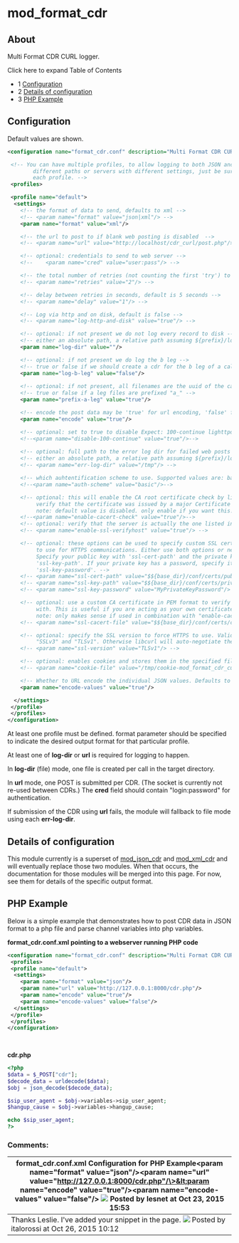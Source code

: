 
# mod_format_cdr 

 

## About

Multi Format CDR CURL logger.

Click here to expand Table of Contents

* 1 [Configuration](#configuration)
* 2 [Details of configuration](#details-of-configuration)
* 3 [PHP Example](#php-example)

## Configuration

Default values are shown.

```xml
<configuration name="format_cdr.conf" description="Multi Format CDR CURL logger">

 <!-- You can have multiple profiles, to allow logging to both JSON and XML simultaneously, or to 
        different paths or servers with different settings, just be sure to use different name for
        each profile. -->
 <profiles>

 <profile name="default">
  <settings>
    <!-- the format of data to send, defaults to xml -->
    <!-- <param name="format" value="json|xml"/> -->
    <param name="format" value="xml"/>

    <!-- the url to post to if blank web posting is disabled  -->
    <!-- <param name="url" value="http://localhost/cdr_curl/post.php"/> -->

    <!-- optional: credentials to send to web server -->
    <!--    <param name="cred" value="user:pass"/> -->

    <!-- the total number of retries (not counting the first 'try') to post to webserver incase of failure -->
    <!-- <param name="retries" value="2"/> -->

    <!-- delay between retries in seconds, default is 5 seconds -->
    <!-- <param name="delay" value="1"/> -->

    <!-- Log via http and on disk, default is false -->
    <!-- <param name="log-http-and-disk" value="true"/> -->

    <!-- optional: if not present we do not log every record to disk -->
    <!-- either an absolute path, a relative path assuming ${prefix}/logs or a blank value will default to ${prefix}/logs/format_cdr -->
    <param name="log-dir" value=""/>

    <!-- optional: if not present we do log the b leg -->
    <!-- true or false if we should create a cdr for the b leg of a call-->
    <param name="log-b-leg" value="false"/>
    
    <!-- optional: if not present, all filenames are the uuid of the call -->
    <!-- true or false if a leg files are prefixed "a_" -->
    <param name="prefix-a-leg" value="true"/>

    <!-- encode the post data may be 'true' for url encoding, 'false' for no encoding, 'base64' for base64 encoding, 'textxml' for text/xml or 'appljson' for application/json-->
    <param name="encode" value="true"/>

    <!-- optional: set to true to disable Expect: 100-continue lighttpd requires this setting --> 
    <!--<param name="disable-100-continue" value="true"/>--> 
    
    <!-- optional: full path to the error log dir for failed web posts if not specified its the same as log-dir -->
    <!-- either an absolute path, a relative path assuming ${prefix}/logs or a blank or omitted value will default to ${prefix}/logs/format_cdr -->
    <!-- <param name="err-log-dir" value="/tmp"/> -->

    <!-- which auhtentification scheme to use. Supported values are: basic, digest, NTLM, GSS-NEGOTIATE or "any" for automatic detection -->
    <!--<param name="auth-scheme" value="basic"/>--> 

    <!-- optional: this will enable the CA root certificate check by libcurl to
         verify that the certificate was issued by a major Certificate Authority.
         note: default value is disabled. only enable if you want this! -->
    <!--<param name="enable-cacert-check" value="true"/>-->
    <!-- optional: verify that the server is actually the one listed in the cert -->
    <!-- <param name="enable-ssl-verifyhost" value="true"/> -->

    <!-- optional: these options can be used to specify custom SSL certificates
         to use for HTTPS communications. Either use both options or neither.
         Specify your public key with 'ssl-cert-path' and the private key with
         'ssl-key-path'. If your private key has a password, specify it with
         'ssl-key-password'. -->
    <!-- <param name="ssl-cert-path" value="$${base_dir}/conf/certs/public_key.pem"/> -->
    <!-- <param name="ssl-key-path" value="$${base_dir}/conf/certs/private_key.pem"/> -->
    <!-- <param name="ssl-key-password" value="MyPrivateKeyPassword"/> -->

    <!-- optional: use a custom CA certificate in PEM format to verify the peer
         with. This is useful if you are acting as your own certificate authority.
         note: only makes sense if used in combination with "enable-cacert-check." -->
    <!-- <param name="ssl-cacert-file" value="$${base_dir}/conf/certs/cacert.pem"/> -->

    <!-- optional: specify the SSL version to force HTTPS to use. Valid options are
         "SSLv3" and "TLSv1". Otherwise libcurl will auto-negotiate the version. -->
    <!-- <param name="ssl-version" value="TLSv1"/> -->

    <!-- optional: enables cookies and stores them in the specified file. -->
    <!-- <param name="cookie-file" value="/tmp/cookie-mod_format_cdr_curl.txt"/> -->

    <!-- Whether to URL encode the individual JSON values. Defaults to true, set to false for standard JSON. -->
    <param name="encode-values" value="true"/>

  </settings>
 </profile>
 </profiles>
</configuration>
```

At least one profile must be defined. format parameter should be specified to indicate the desired output format for that particular profile.

At least one of **log-dir** or **url** is required for logging to happen.

In **log-dir** (file) mode, one file is created per call in the target directory.

In **url** mode, one POST is submitted per CDR. (The socket is currently not re-used between CDRs.) The **cred** field should contain "login:password" for authentication.

If submission of the CDR using **url** fails, the module will fallback to file mode using each **err-log-dir**.

## Details of configuration

This module currently is a superset of [mod\_json\_cdr](./mod_json_cdr_4653124.mdx#-output-example-cdrs-) and [mod\_xml\_cdr](mod_xml_cdr_6587377.mdx#faq) and will eventually replace those two modules. When that occurs, the documentation for those modules will be merged into this page. For now, see them for details of the specific output format.

## PHP Example

Below is a simple example that demonstrates how to post CDR data in JSON format to a php file and parse channel variables into php variables.

**format\_cdr.conf.xml pointing to a webserver running PHP code**

```xml
<configuration name="format_cdr.conf" description="Multi Format CDR CURL logger">
 <profiles>
 <profile name="default">
  <settings>
    <param name="format" value="json"/>
    <param name="url" value="http://127.0.0.1:8000/cdr.php"/>
    <param name="encode" value="true"/>
    <param name="encode-values" value="false"/>
  </settings>
 </profile>
 </profiles>
</configuration>
 
 
```

**cdr.php**

```php
<?php
$data = $_POST["cdr"];
$decode_data = urldecode($data);
$obj = json_decode($decode_data);

$sip_user_agent = $obj->variables->sip_user_agent;
$hangup_cause = $obj->variables->hangup_cause;

echo $sip_user_agent;
?>
```

### Comments:

| **format\_cdr.conf.xml Configuration for PHP Example**&lt;param name="format" value="json"/>&lt;param name="url" value="http://127.0.0.1:8000/cdr.php"/\>&lt;param name="encode" value="true"/>&lt;param name="encode-values" value="false"/> ![](/images/icons/contenttypes/comment_16.png) Posted by lesnet at Oct 23, 2015 15:53 |
| ---------------------------------------------------------------------------------------------------------------------------------------------------------------------------------------------------------------------------------------------------------------------------------------------------------------------- |
| Thanks Leslie. I've added your snippet in the page. ![](/images/icons/contenttypes/comment_16.png) Posted by italorossi at Oct 26, 2015 10:12                                                                                                                                                                           |


